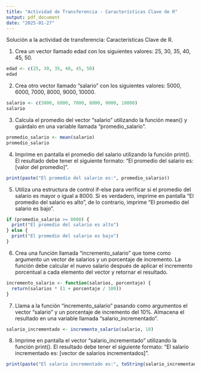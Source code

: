 ```yaml
---
title: "Actividad de Transferencia - Características Clave de R"
output: pdf_document
date: "2025-01-27"
---
```



Solución a la actividad de transferencia: Características Clave de R.

1. Crea un vector llamado edad con los siguientes valores: 25, 30, 35, 40, 45, 50.


```r
edad <- c(25, 30, 35, 40, 45, 50)
edad
```

2. Crea otro vector llamado "salario" con los siguientes valores: 5000, 6000, 7000, 8000, 9000, 10000.

```r
salario <- c(5000, 6000, 7000, 8000, 9000, 10000)
salario
```

3. Calcula el promedio del vector "salario" utilizando la función mean() y guárdalo en una variable llamada "promedio_salario".

```r
promedio_salario <- mean(salario)
promedio_salario
```

4. Imprime en pantalla el promedio del salario utilizando la función print(). El resultado debe tener el siguiente formato: "El promedio del salario es: [valor del promedio]".

```r
print(paste("El promedio del salario es:", promedio_salario))
```

5. Utiliza una estructura de control if-else para verificar si el promedio del salario es mayor o igual a 8000. Si es verdadero, imprime en pantalla "El promedio del salario es alto", de lo contrario, imprime "El promedio del salario es bajo".

```r
if (promedio_salario >= 8000) {
  print("El promedio del salario es alto")
} else {
  print("El promedio del salario es bajo")
}
```

6. Crea una función llamada "incremento_salario" que tome como argumento un vector de salarios y un porcentaje de incremento. La función debe calcular el nuevo salario después de aplicar el incremento porcentual a cada elemento del vector y retornar el resultado.

```r
incremento_salario <- function(salarios, porcentaje) {
  return(salarios * (1 + porcentaje / 100))
}
```

7. Llama a la función "incremento_salario" pasando como argumentos el vector "salario" y un porcentaje de incremento del 10%. Almacena el resultado en una variable llamada "salario_incrementado".

```r
salario_incrementado <- incremento_salario(salario, 10)
```

8. Imprime en pantalla el vector "salario_incrementado" utilizando la función print(). El resultado debe tener el siguiente formato: "El salario incrementado es: [vector de salarios incrementados]".

```r
print(paste("El salario incrementado es:", toString(salario_incrementado)))
```